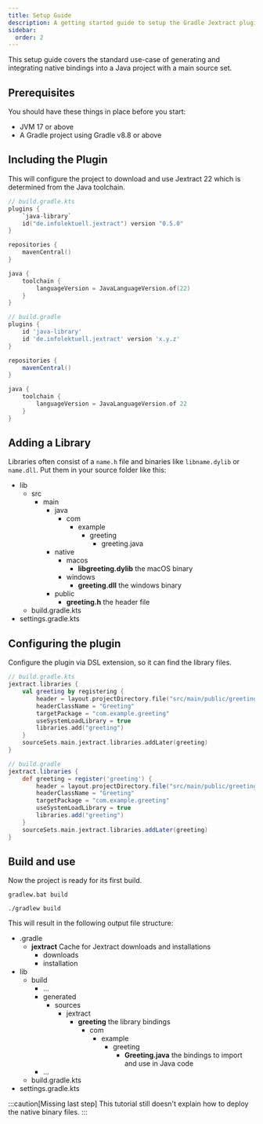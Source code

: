 ```yaml
---
title: Setup Guide
description: A getting started guide to setup the Gradle Jextract plugin
sidebar:
  order: 2
---
```


This setup guide covers the standard use-case of generating and integrating native bindings into a Java project with a main source set.

## Prerequisites

You should have these things in place before you start:

- JVM 17 or above
- A Gradle project using Gradle v8.8 or above

## Including the Plugin

This will configure the project to download and use Jextract 22 which is determined from the Java toolchain.

<Tabs syncKey="dsl">
<TabItem label="Kotlin">

```kts
// build.gradle.kts
plugins {
    `java-library`
    id("de.infolektuell.jextract") version "0.5.0"
}

repositories {
    mavenCentral()
}

java {
    toolchain {
        languageVersion = JavaLanguageVersion.of(22)
    }
}
```

</TabItem>
<TabItem label="Groovy">

```groovy
// build.gradle
plugins {
    id 'java-library'
    id 'de.infolektuell.jextract' version 'x.y.z'
}

repositories {
    mavenCentral()
}

java {
    toolchain {
        languageVersion = JavaLanguageVersion.of 22
    }
}
```

</TabItem>
</Tabs>

## Adding a Library

Libraries often consist of a `name.h` file and binaries like `libname.dylib` or `name.dll`.
Put them in your source folder like this:

<FileTree>

- lib
  - src
    - main
      - java
        - com
          - example
            - greeting
              - greeting.java
      - native
        - macos
          - **libgreeting.dylib** the macOS binary
        - windows
          - **greeting.dll** the windows binary
      - public
        - **greeting.h** the header file
  - build.gradle.kts
- settings.gradle.kts

</FileTree>

## Configuring the plugin

Configure the plugin via DSL extension, so it can find the library files.

<Tabs syncKey="dsl">
<TabItem label="Kotlin">

```kts
// build.gradle.kts
jextract.libraries {
    val greeting by registering {
        header = layout.projectDirectory.file("src/main/public/greeting.h")
        headerClassName = "Greeting"
        targetPackage = "com.example.greeting"
        useSystemLoadLibrary = true
        libraries.add("greeting")
    }
    sourceSets.main.jextract.libraries.addLater(greeting)
}
```

</TabItem>
<TabItem label="Groovy">

```groovy
// build.gradle
jextract.libraries {
    def greeting = register('greeting') {
        header = layout.projectDirectory.file("src/main/public/greeting.h")
        headerClassName = "Greeting"
        targetPackage = "com.example.greeting"
        useSystemLoadLibrary = true
        libraries.add("greeting")
    }
    sourceSets.main.jextract.libraries.addLater(greeting)
}
```

</TabItem>
</Tabs>

## Build and use

Now the project is ready for its first build.

<Tabs syncKey="os">
<TabItem label="Windows">

```shell title="Building the project"
gradlew.bat build
```

</TabItem>
<TabItem label="Linux">

```shell title="Building the project"
./gradlew build
```

</TabItem>
</Tabs>

This will result in the following output file structure:

<FileTree>

- .gradle
  - **jextract** Cache for Jextract downloads and installations
      - downloads
      - installation
- lib
  - build
    - ...
    - generated
      - sources
        - jextract
          - **greeting** the library bindings
            - com
              - example
                - greeting
                  - **Greeting.java** the bindings to import and use in Java code
    - ...
  - build.gradle.kts
- settings.gradle.kts

</FileTree>

:::caution[Missing last step]
This tutorial still doesn't explain how to deploy the native binary files.
:::
